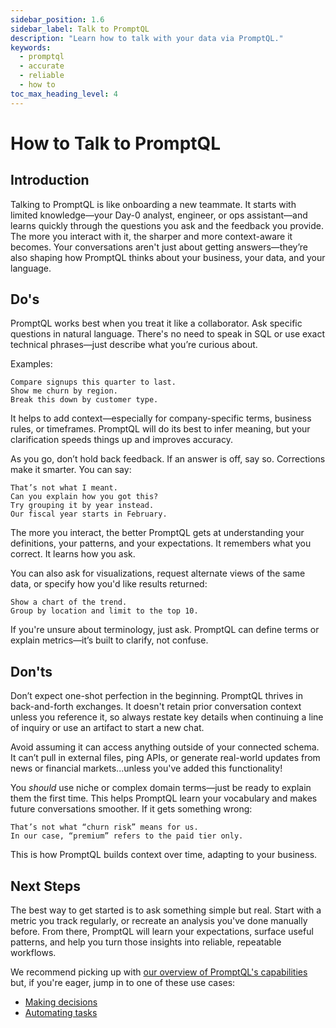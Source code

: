 ```yaml
---
sidebar_position: 1.6
sidebar_label: Talk to PromptQL
description: "Learn how to talk with your data via PromptQL."
keywords:
  - promptql
  - accurate
  - reliable
  - how to
toc_max_heading_level: 4
---
```



# How to Talk to PromptQL

## Introduction

Talking to PromptQL is like onboarding a new teammate. It starts with limited knowledge—your Day-0 analyst, engineer, or
ops assistant—and learns quickly through the questions you ask and the feedback you provide. The more you interact with
it, the sharper and more context-aware it becomes. Your conversations aren't just about getting answers—they’re also
shaping how PromptQL thinks about your business, your data, and your language.

## Do's

PromptQL works best when you treat it like a collaborator. Ask specific questions in natural language. There's no need
to speak in SQL or use exact technical phrases—just describe what you’re curious about.

Examples:

```plaintext
Compare signups this quarter to last.
Show me churn by region.
Break this down by customer type.
```

It helps to add context—especially for company-specific terms, business rules, or timeframes. PromptQL will do its best
to infer meaning, but your clarification speeds things up and improves accuracy.

As you go, don’t hold back feedback. If an answer is off, say so. Corrections make it smarter. You can say:

```plaintext
That’s not what I meant.
Can you explain how you got this?
Try grouping it by year instead.
Our fiscal year starts in February.
```

The more you interact, the better PromptQL gets at understanding your definitions, your patterns, and your expectations.
It remembers what you correct. It learns how you ask.

You can also ask for visualizations, request alternate views of the same data, or specify how you'd like results
returned:

```plaintext
Show a chart of the trend.
Group by location and limit to the top 10.
```

If you're unsure about terminology, just ask. PromptQL can define terms or explain metrics—it’s built to clarify, not
confuse.

## Don'ts

Don’t expect one-shot perfection in the beginning. PromptQL thrives in back-and-forth exchanges. It doesn't retain prior
conversation context unless you reference it, so always restate key details when continuing a line of inquiry or use an
artifact to start a new chat.

Avoid assuming it can access anything outside of your connected schema. It can’t pull in external files, ping APIs, or
generate real-world updates from news or financial markets...unless you've added this functionality!

You _should_ use niche or complex domain terms—just be ready to explain them the first time. This helps PromptQL learn
your vocabulary and makes future conversations smoother. If it gets something wrong:

```plaintext
That’s not what “churn risk” means for us.
In our case, “premium” refers to the paid tier only.
```

This is how PromptQL builds context over time, adapting to your business.

## Next Steps

The best way to get started is to ask something simple but real. Start with a metric you track regularly, or recreate an
analysis you've done manually before. From there, PromptQL will learn your expectations, surface useful patterns, and
help you turn those insights into reliable, repeatable workflows.

We recommend picking up with [our overview of PromptQL's capabilities](/capabilities.mdx) but, if you're eager, jump in
to one of these use cases:

- [Making decisions](/decision-making.mdx)
- [Automating tasks](/automation.mdx)

